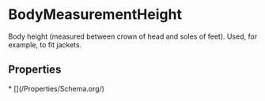   
# BodyMeasurementHeight

Body height (measured between crown of head and soles of feet). Used, for example, to fit jackets.

## Properties

<Grid>
* [](/Properties/Schema.org/)
</Grid>

